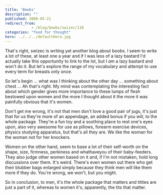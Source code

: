 ```yaml
---
title: 'Bewbs'
description: ""
published: 2008-05-21
redirect_from: 
            - /blog/bewbs/swizec/110
categories: "food for thought"
hero: ../../../defaultHero.jpg
---
```

That&#x27;s right, swizec is writing yet another blog about boobs. I seem to write a lot of these, at least one a year and if I was less of a lazy bastard I&#x27;d actually take this opportunity to link to the lot, but I _am_ a lazy bastard and won&#x27;t do it. But let&#x27;s explore the range of my vocabulary and attempt to use every term for breasts only once.

So let&#x27;s begin ... what was I thinking about the other day ... something about chest ... Ah that&#x27;s right. My mind was contemplating the interesting fact about which gender gives more importance to these lumps of flesh bestowed upon women and the more I thought about it the more it was painfully obvious that it&#x27;s women.

Don&#x27;t get me wrong, it&#x27;s not that men don&#x27;t love a good pair of jugs, it&#x27;s just that for us they&#x27;re more of an appendage, an added bonus if you will, to the whole package. They&#x27;re a fun toy and a soothing place to rest one&#x27;s eyes upon, also very awesome for use as pillows, forearm exercise devices, physics studying apparatus, but that&#x27;s all they are. We like the woman for the woman not for her knockers.

Women on the other hand, seem to base a lot of their self-worth on the shape, size, firmness, perkiness and whathaveyou of their baby-feeders. They also judge other women based on it and, if I&#x27;m not mistaken, hold long discussions over them. It&#x27;s weird. There&#x27;s even women out there who get their blubber bags enlarged simply because they think men will like them more if they do. You&#x27;re wrong, we won&#x27;t, but you might.

So in conclusion, to men, it&#x27;s the whole package that matters and titties are just a part of it, whereas to women it&#x27;s, apparently, the tits that matter.
